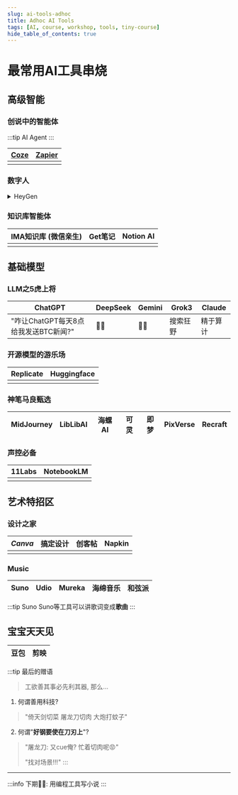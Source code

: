 ```yaml
---
slug: ai-tools-adhoc
title: Adhoc AI Tools
tags: [AI, course, workshop, tools, tiny-course]
hide_table_of_contents: true
---
```




<TOCInline toc={toc} />

# 最常用AI工具串烧

<!-- truncate -->

## 高级智能

### 创说中的智能体

:::tip AI Agent
:::

| [Coze](https://www.coze.com/) | [**Zapier**](https://zapier.com/) |
|-------------------------------|-----------------------------------|
| [<Image img={CozeStore} />](https://www.coze.com/) | [<Image img={Zapier} />](https://zapier.com/) |

### 数字人

<details>
<summary>HeyGen</summary>
[<Image img={HeyGen} />](https://app.heygen.com/guest/templates?cid=5e24983e)
</details>

### 知识库智能体

| **IMA知识库** (微信亲生) | Get笔记 | Notion AI |
|--------------------------|---------|-----------|
| [<Image img={ImaPng} width={100} height={100} />](https://ima.qq.com/) | [<Image img={GetPng} width={100} height={100} />](https://www.biji.com/) | [<NotionSvg width={100} height={100} />](https://www.notion.so/product/ai) | 


## 基础模型

### LLM之5虎上将

| ChatGPT | DeepSeek | Gemini | Grok3 | **Claude** |
|---------|----------|--------|-------|------------|
| "咋让ChatGPT每天8点给我发送BTC新闻?" | 👌🏻 | 👌🏻 | 搜索狂野 | 精于算计 |

### 开源模型的游乐场

| **Replicate** | Huggingface |
|---------------|-------------|
| [<ReplicateSvg width={100} height={100} />](https://replicate.com/explore) | [<HuggingfaceSvg width={100} height={100} />](https://huggingface.co/) |

### 神笔马良甄选

| MidJourney | **LibLibAI** | 海螺AI | 可灵 | 即梦 | PixVerse | Recraft |
|------------|--------------|--------|------|------|----------|---------|

### 声控必备

| 11Labs | NotebookLM |
|--------|------------|
| [<ElevenLabsSvg width={100} height={100} />](https://elevenlabs.io/) | [<NotebookLmSvg width={300} height={100} />](https://notebooklm.google.com/) |

## 艺术特招区

### 设计之家

| _Canva_ | 搞定设计 | **创客帖** | **Napkin** |
|---------|------------|----------|----------|
| [<CanvaSvg width={100} height={100} />](https://www.canva.com/) | [<GaodingSvg width={100} height={100} />](https://www.gaoding.com/) | [<ChuangkitSvg width={100} height={100} />](https://www.chuangkit.com/) |<NapkinSvg width={100} height={100} /> |

### Music

| **Suno** | Udio | Mureka | 海绵音乐 | 和弦派 |
|----------|------|--------|----------|--------|

:::tip Suno
Suno等工具可以讲歌词变成**歌曲**
:::

## 宝宝天天见

| 豆包 | 剪映 |
|------|------|

:::tip 最后的赠语

> 工欲善其事必先利其器, 那么...

1. 何谓善用科技?
> "倚天剑切菜 屠龙刀切肉 大炮打蚊子"

2. 何谓"__好钢要使在刀刃上__"?
> "屠龙刀: 又cue俺? 忙着切肉呢😡"
> 
> "找对场景!!!"
:::

---


:::info 下期👋🏻: 用编程工具写小说
:::
